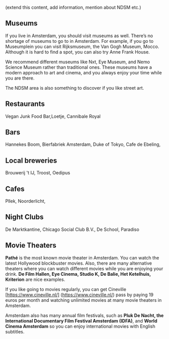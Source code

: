 (extend this content, add information, mention about NDSM etc.) 
## Museums
If you live in Amsterdam, you should visit museums as well. There’s no shortage of museums to go to in Amsterdam. For example, if you go to Museumplein you can visit Rijksmuseum, the Van Gogh Museum, Mocco. Although it is hard to find a spot, you can also try Anne Frank House. 

We recommend different museums like Nxt, Eye Museum, and Nemo Science Museum rather than traditional ones. These museums have a modern approach to art and cinema, and you always enjoy your time while you are there. 

The NDSM area is also something to discover if you like street art. 
## Restaurants
Vegan Junk Food Bar,Loetje, Cannibale Royal 
## Bars
Hannekes Boom, Bierfabriek Amsterdam, Duke of Tokyo, Cafe de Ebeling,
## Local breweries 
Brouwerij 't IJ, Troost, Oedipus
## Cafes 
Pllek, Noorderlicht, 
## Night Clubs
De Marktkantine, Chicago Social Club B.V., De School, Paradiso
## Movie Theaters 
**Pathé** is the most known movie theater in Amsterdam. You can watch the latest Hollywood blockbuster movies. Also, there are many alternative theaters where you can watch different movies while you are enjoying your drink. **De Film Hallen, Eye Cinema, Studio K, De Balie, Het Ketelhuis, Kriterion** are nice examples. 

If you like going to movies regularly, you can get Cineville [https://www.cineville.nl/] (https://www.cineville.nl/) pass by paying 19 euros per month and watching unlimited movies at many movie theaters in Amsterdam.

Amsterdam also has many annual film festivals, such as **Pluk De Nacht, the International Documentary Film Festival Amsterdam (IDFA)**, and **World Cinema Amsterdam** so you can enjoy international movies with English subtitles. 
